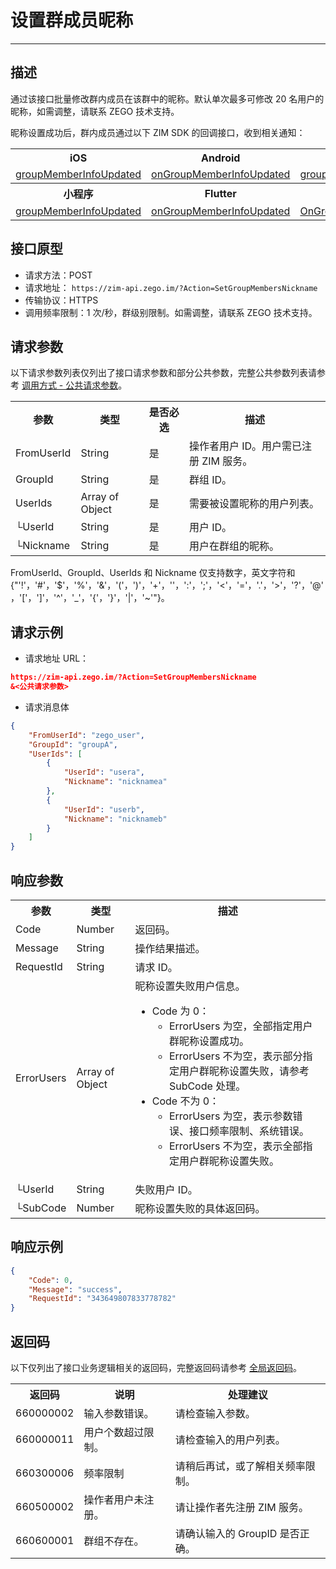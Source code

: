 # 设置群成员昵称

- - -

## 描述

通过该接口批量修改群内成员在该群中的昵称。默认单次最多可修改 20 名用户的昵称，如需调整，请联系 ZEGO 技术支持。

昵称设置成功后，群内成员通过以下 ZIM SDK 的回调接口，收到相关通知：

<table>
<tbody><tr>
<th>iOS</th>
<th>Android</th>
<th>macOS</th>
<th>Windows</th>
<th>Web</th>
</tr>
<tr>
<td><a href="https://doc-zh.zego.im/article/api?doc=zim_API~objective-c_ios~protocol~ZIMEventHandler#zim-group-member-info-updated-operated-info-group-id" target="_blank" rel="noreferrer noopenner">groupMemberInfoUpdated</a></td>
<td><a href="https://doc-zh.zego.im/article/api?doc=zim_API~java_android~class~ZIMEventHandler#on-group-member-info-updated" target="_blank" rel="noreferrer noopenner">onGroupMemberInfoUpdated</a></td>
<td><a href="https://doc-zh.zego.im/article/api?doc=zim_API~objective-c_macos~protocol~ZIMEventHandler#zim-group-member-info-updated-operated-info-group-id" target="_blank" rel="noreferrer noopenner">groupMemberInfoUpdated</a></td>
<td><a href="https://doc-zh.zego.im/article/api?doc=zim_API~cpp_windows~class~ZIMEventHandler#on-group-member-info-updated" target="_blank" rel="noreferrer noopenner">onGroupMemberInfoUpdated</a></td>
<td><a href="https://doc-zh.zego.im/article/api?doc=zim_API~javascript_web~interface~ZIMEventHandler#group-member-info-updated" target="_blank" rel="noreferrer noopenner">groupMemberInfoUpdated</a></td>
</tr>
<tr>
<th>小程序</th>
<th>Flutter</th>
<th>Unity3D</th>
<th>uni-app</th>
<th>React Native</th>
</tr>
<tr>
<td><a href="https://doc-zh.zego.im/article/api?doc=zim_API~javascript_wxxcx~interface~ZIMEventHandler#group-member-info-updated" target="_blank" rel="noreferrer noopenner">groupMemberInfoUpdated</a></td>
<td><a href="https://pub.dev/documentation/zego_zim/latest/zego_zim/ZIMEventHandler/onGroupMemberInfoUpdated.html" target="_blank" rel="noreferrer noopenner">onGroupMemberInfoUpdated</a></td>
<td><a href="https://doc-zh.zego.im/article/api?doc=zim_API~cs_unity3d~class~ZIMEventHandler#on-group-member-info-updated" target="_blank" rel="noreferrer noopenner">OnGroupMemberInfoUpdated</a></td>
<td><a href="https://doc-zh.zego.im/article/api?doc=zim_API~javascript_uni-app~interface~ZIMEventHandler#group-member-info-updated" target="_blank" rel="noreferrer noopenner">groupMemberInfoUpdated</a></td>
<td><a href="https://doc-zh.zego.im/article/api?doc=zim_API~javascript_react-native~interface~ZIMEventHandler#group-member-info-updated" target="_blank" rel="noreferrer noopenner">groupMemberInfoUpdated</a></td>
</tr>
</tbody></table>

## 接口原型
- 请求方法：POST
- 请求地址： `https://zim-api.zego.im/?Action=SetGroupMembersNickname`
- 传输协议：HTTPS
- 调用频率限制：1 次/秒，群级别限制。如需调整，请联系 ZEGO 技术支持。

## 请求参数

以下请求参数列表仅列出了接口请求参数和部分公共参数，完整公共参数列表请参考 [调用方式 - 公共请求参数](../Accessing%20Server%20APIs.mdx#2-公共参数)。

<table class="collapsible-table" >
<tbody><tr data-row-level="1">
<th>参数</th>
<th>类型</th>
<th>是否必选</th>
<th>描述</th>
</tr>
<tr data-row-level="2">
<td>FromUserId</td>
<td>String</td>
<td>是</td>
<td>操作者用户 ID。用户需已注册 ZIM 服务。</td>
</tr>
<tr data-row-level="3">
<td>GroupId</td>
<td>String</td>
<td>是</td>
<td>群组 ID。</td>
</tr>
<tr data-row-level="4" data-row-child="true">
<td>UserIds</td>
<td>Array of Object</td>
<td>是</td>
<td>需要被设置昵称的用户列表。</td>
</tr>
<tr data-row-level="4-1">
<td>└UserId</td>
<td>String</td>
<td>是</td>
<td>用户 ID。</td>
</tr>
<tr data-row-level="4-2">
<td>└Nickname</td>
<td>String</td>
<td>是</td>
<td>用户在群组的昵称。</td>
</tr>
</tbody></table>

<Note title="Note">

FromUserId、GroupId、UserIds 和 Nickname 仅支持数字，英文字符和 {"'!'，'#'，'$'，'%'，'&'，'('，')'，'+'，''，':'，';'，'<'，'='，'.'，'>'，'?'，'@'，'['，']'，'^'，'_'，'{'，'}'，'|'，'~'"}。
</Note>

## 请求示例

- 请求地址 URL：

```json
https://zim-api.zego.im/?Action=SetGroupMembersNickname
&<公共请求参数>
```
- 请求消息体

```json
{
    "FromUserId": "zego_user",
    "GroupId": "groupA",
    "UserIds": [
        {
            "UserId": "usera",
            "Nickname": "nicknamea"
        },
        {
            "UserId": "userb",
            "Nickname": "nicknameb"
        }
    ]
}
```

## 响应参数

<table class="collapsible-table" >
<tbody><tr data-row-level="1">
<th>参数</th>
<th>类型</th>
<th>描述</th>
</tr>
<tr data-row-level="2">
<td>Code</td>
<td>Number</td>
<td>返回码。</td>
</tr>
<tr data-row-level="3">
<td>Message</td>
<td>String</td>
<td>操作结果描述。</td>
</tr>
<tr data-row-level="4">
<td>RequestId</td>
<td>String</td>
<td>请求 ID。</td>
</tr>
<tr data-row-level="7" data-row-child="true">
<td>ErrorUsers</td>
<td>Array of Object</td>
<td>
昵称设置失败用户信息。
<ul><li>
Code 为 0：
<ul><li>ErrorUsers 为空，全部指定用户群昵称设置成功。</li><li>ErrorUsers 不为空，表示部分指定用户群昵称设置失败，请参考 SubCode 处理。</li></ul>
</li>
<li>
Code 不为 0：
<ul><li>ErrorUsers 为空，表示参数错误、接口频率限制、系统错误。</li><li>ErrorUsers 不为空，表示全部指定用户群昵称设置失败。</li></ul>
</li>
</ul></td>
</tr>
<tr data-row-level="7-1">
<td>└UserId</td>
<td>String</td>
<td>失败用户 ID。</td>
</tr>
<tr data-row-level="7-2">
<td>└SubCode</td>
<td>Number</td>
<td>昵称设置失败的具体返回码。</td>
</tr>
</tbody></table>

## 响应示例

```json
{
    "Code": 0,
    "Message": "success",
    "RequestId": "343649807833778782"
}
```

## 返回码

以下仅列出了接口业务逻辑相关的返回码，完整返回码请参考 [全局返回码](../Return%20codes.mdx)。

<table>
<tbody><tr>
<th>返回码</th>
<th>说明</th>
<th>处理建议</th>
</tr>
<tr>
<td>660000002</td>
<td>输入参数错误。</td>
<td>请检查输入参数。</td>
</tr>
<tr>
<td>660000011</td>
<td>用户个数超过限制。</td>
<td>请检查输入的用户列表。</td>
</tr>
<tr>
<td>660300006</td>
<td>频率限制</td>
<td>请稍后再试，或了解相关频率限制。</td>
</tr>
<tr>
<td>660500002</td>
<td>操作者用户未注册。</td>
<td>请让操作者先注册 ZIM 服务。</td>
</tr>
<tr>
<td>660600001</td>
<td>群组不存在。</td>
<td>请确认输入的 GroupID 是否正确。</td>
</tr>
</tbody></table>

